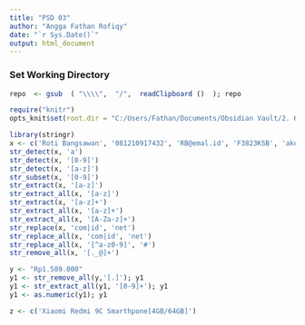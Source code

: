 ```yaml
---
title: "PSD 03"
author: "Angga Fathan Rofiqy"
date: "`r Sys.Date()`"
output: html_document
---
```


### Set Working Directory

```r
repo  <- gsub  ( "\\\\",  "/",  readClipboard ()  ); repo
```

```r
require("knitr")
opts_knit$set(root.dir = "C:/Users/Fathan/Documents/Obsidian Vault/2. Kuliah/Smt 5/8. Pengantar Sains Data/03")
```

```r
library(stringr)
x <- c('Roti Bangsawan', '081210917432', 'RB@emal.id', 'F3823KSB', 'aku_ketinggalan123@gmail.com')
str_detect(x, 'a')
str_detect(x, '[0-9]')
str_detect(x, '[a-z]')
str_subset(x, '[0-9]')
str_extract(x, '[a-z]')
str_extract_all(x, '[a-z]')
str_extract(x, '[a-z]+')
str_extract_all(x, '[a-z]+')
str_extract_all(x, '[A-Za-z]+')
str_replace(x, 'com|id', 'net')
str_replace_all(x, 'com|id', 'net')
str_replace_all(x, '[^a-z0-9]', '#')
str_remove_all(x, '[._@]+')
```

```r
y <- "Rp1.589.000"
y1 <- str_remove_all(y,'[.]'); y1
y1 <- str_extract_all(y1, '[0-9]+'); y1
y1 <- as.numeric(y1); y1
```

```r
z <- c('Xiaomi Redmi 9C Smarthpone[4GB/64GB]')

```
